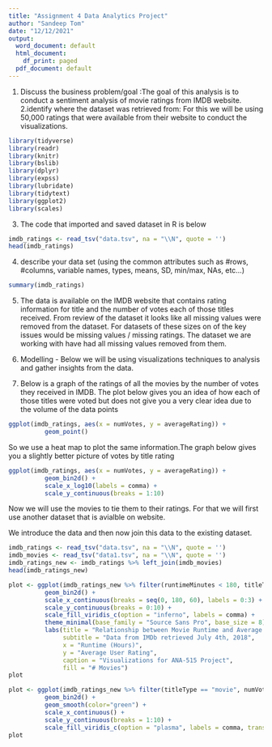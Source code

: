---
title: "Assignment 4 Data Analytics Project"
author: "Sandeep Tom"
date: "12/12/2021"
output:
  word_document: default
  html_document:
    df_print: paged
  pdf_document: default
---
1.	Discuss the business problem/goal :The goal of this analysis is to conduct a sentiment analysis of movie ratings from IMDB website. 
2.identify where the dataset was retrieved from: For this we will be using 50,000 ratings that were available from their website to conduct the visualizations.
```{r setup, include=FALSE}
library(tidyverse)
library(readr)
library(knitr)
library(bslib)
library(dplyr)
library(expss)
library(lubridate)
library(tidytext)
library(ggplot2)
library(scales)

```
3.	The code that imported and saved  dataset in R is below
```{r, echo=FALSE}
imdb_ratings <- read_tsv("data.tsv", na = "\\N", quote = '')
head(imdb_ratings)
```
4.	describe your data set (using the common attributes such as #rows, #columns, variable names, types, means, SD, min/max, NAs, etc...) 
```{r}
summary(imdb_ratings)
```
5. The data is available on the IMDB website that contains rating information for title and the number of votes each of those titles received. From review of the dataset it looks like all missing values were removed from the dataset. For datasets of these sizes on of the key issues would be missing values / missing ratings. The dataset we are working with have had all missing values removed from them.

6. Modelling - Below we will be using visualizations techniques to analysis and gather insights from the data.


7.
Below is a graph of the ratings of all the movies by the number of votes they received in IMDB. The plot below gives you an idea of how each of those titles were voted but does not give you a very clear idea due to the volume of the data points
```{r, include=TRUE}
ggplot(imdb_ratings, aes(x = numVotes, y = averageRating)) +
          geom_point()
```

So we use a heat map to plot the same information.The graph below gives you a slightly better picture of votes by title rating

```{r, echo=FALSE}
ggplot(imdb_ratings, aes(x = numVotes, y = averageRating)) +
          geom_bin2d() +
          scale_x_log10(labels = comma) +
          scale_y_continuous(breaks = 1:10)

```

Now we will use the movies to tie them to their ratings. For that we will first use another dataset that is avialble on website. 
 

We introduce the data and then now join this data to the existing dataset.
```{r, echo=FALSE}
imdb_ratings <- read_tsv("data.tsv", na = "\\N", quote = '')
imdb_movies <- read_tsv("data1.tsv", na = "\\N", quote = '')
imdb_ratings_new <- imdb_ratings %>% left_join(imdb_movies)
head(imdb_ratings_new)
```

```{r, echo=FALSE}
plot <- ggplot(imdb_ratings_new %>% filter(runtimeMinutes < 180, titleType == "movie", numVotes >= 10), aes(x = runtimeMinutes, y = averageRating)) +
          geom_bin2d() +
          scale_x_continuous(breaks = seq(0, 180, 60), labels = 0:3) +
          scale_y_continuous(breaks = 0:10) +
          scale_fill_viridis_c(option = "inferno", labels = comma) +
          theme_minimal(base_family = "Source Sans Pro", base_size = 8) +
          labs(title = "Relationship between Movie Runtime and Average Mobie Rating",
               subtitle = "Data from IMDb retrieved July 4th, 2018",
               x = "Runtime (Hours)",
               y = "Average User Rating",
               caption = "Visualizations for ANA-515 Project",
               fill = "# Movies")
plot
```
```{r, echo=FALSE}
plot <- ggplot(imdb_ratings_new %>% filter(titleType == "movie", numVotes >= 10), aes(x = startYear, y = averageRating)) +
          geom_bin2d() +
          geom_smooth(color="green") +
          scale_x_continuous() +
          scale_y_continuous(breaks = 1:10) +
          scale_fill_viridis_c(option = "plasma", labels = comma, trans = 'log10')
plot
```

